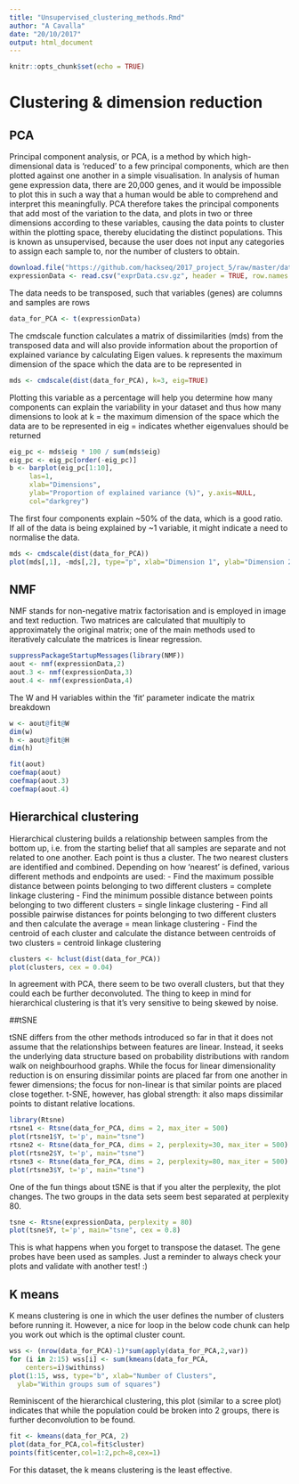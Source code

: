 ```yaml
---
title: "Unsupervised_clustering_methods.Rmd"
author: "A Cavalla"
date: "20/10/2017"
output: html_document
---
```


```r
knitr::opts_chunk$set(echo = TRUE)
```

# Clustering & dimension reduction
## PCA

Principal component analysis, or PCA, is a method by which high-dimensional data is 'reduced' to a few principal components, which are then plotted against one another in a simple visualisation. In analysis of human gene expression data, there are 20,000 genes, and it would be impossible to plot this in such a way that a human would be able to comprehend and interpret this meaningfully. PCA therefore takes the principal components that add most of the variation to the data, and plots in two or three dimensions according to these variables, causing the data points to cluster within the plotting space, thereby elucidating the distinct populations. This is known as unsupervised, because the user does not input any categories to assign each sample to, nor the number of clusters to obtain.

```r
download.file("https://github.com/hackseq/2017_project_5/raw/master/data/exprData.csv.gz", "exprData.csv.gz")
expressionData <- read.csv("exprData.csv.gz", header = TRUE, row.names = 1, fill = TRUE)
```

The data needs to be transposed, such that variables (genes) are columns and samples are rows

```r
data_for_PCA <- t(expressionData)
```

The cmdscale function calculates a matrix of dissimilarities (mds) from the transposed data and will also provide information about the proportion of explained variance by calculating Eigen values. k represents the maximum dimension of the space which the data are to be represented in

```r
mds <- cmdscale(dist(data_for_PCA), k=3, eig=TRUE)  
```

Plotting this variable as a percentage will help you determine how many components can explain the variability in your dataset and thus how many dimensions to look at
k = the maximum dimension of the space which the data are to be represented in
eig = indicates whether eigenvalues should be returned

```r
eig_pc <- mds$eig * 100 / sum(mds$eig)
eig_pc <- eig_pc[order(-eig_pc)]
b <- barplot(eig_pc[1:10],
     las=1,
     xlab="Dimensions", 
     ylab="Proportion of explained variance (%)", y.axis=NULL,
     col="darkgrey")
```

The first four components explain ~50% of the data, which is a good ratio. If all of the data is being explained by ~1 variable, it might indicate a need to normalise the data.

```r
mds <- cmdscale(dist(data_for_PCA))
plot(mds[,1], -mds[,2], type="p", xlab="Dimension 1", ylab="Dimension 2", main="", cex = 0.8)
```



## NMF

NMF stands for non-negative matrix factorisation and is employed in image and text reduction. Two matrices are calculated that muultiply to approximately the original matrix; one of the main methods used to iteratively calculate the matrices is linear regression.

```r
suppressPackageStartupMessages(library(NMF)) 
aout <- nmf(expressionData,2)
aout.3 <- nmf(expressionData,3)
aout.4 <- nmf(expressionData,4)
```

The W and H variables within the 'fit' parameter indicate the matrix breakdown

```r
w <- aout@fit@W
dim(w)
h <- aout@fit@H
dim(h)

fit(aout)
coefmap(aout)
coefmap(aout.3)
coefmap(aout.4)
```


## Hierarchical clustering

Hierarchical clustering builds a relationship between samples from the bottom up, i.e. from the starting belief that all samples are separate and not related to one another. Each point is thus a cluster. The two nearest clusters are identified and combined. Depending on how 'nearest' is defined, various different methods and endpoints are used:
- Find the maximum possible distance between points belonging to two different clusters = complete linkage clustering
- Find the minimum possible distance between points belonging to two different clusters = single linkage clustering
- Find all possible pairwise distances for points belonging to two different clusters and then calculate the average = mean linkage clustering
- Find the centroid of each cluster and calculate the distance between centroids of two clusters = centroid linkage clustering

```r
clusters <- hclust(dist(data_for_PCA))
plot(clusters, cex = 0.04)
```

In agreement with PCA, there seem to be two overall clusters, but that they could each be further deconvoluted. The thing to keep in mind for hierarchical clustering is that it's very sensitive to being skewed by noise.

##tSNE

tSNE differs from the other methods introduced so far in that it does not assume that the relationships between features are linear. Instead, it seeks the underlying data structure based on probability distributions with random walk on neighbourhood graphs. While the focus for linear dimensionality reduction is on ensuring dissimilar points are placed far from one another in fewer dimensions; the focus for non-linear is that similar points are placed close together. t-SNE, however, has global strength: it also maps dissimilar points to distant relative locations.

```r
library(Rtsne)
rtsne1 <- Rtsne(data_for_PCA, dims = 2, max_iter = 500)
plot(rtsne1$Y, t='p', main="tsne")
rtsne2 <- Rtsne(data_for_PCA, dims = 2, perplexity=30, max_iter = 500)
plot(rtsne2$Y, t='p', main="tsne")
rtsne3 <- Rtsne(data_for_PCA, dims = 2, perplexity=80, max_iter = 500)
plot(rtsne3$Y, t='p', main="tsne")
```


One of the fun things about tSNE is that if you alter the perplexity, the plot changes. The two groups in the data sets seem best separated at perplexity 80.

```r
tsne <- Rtsne(expressionData, perplexity = 80)
plot(tsne$Y, t='p', main="tsne", cex = 0.8)
```

This is what happens when you forget to transpose the dataset. The gene probes have been used as samples. Just a reminder to always check your plots and validate with another test! :)

## K means
K means clustering is one in which the user defines the number of clusters before running it. However, a nice for loop in the below code chunk can help you work out which is the optimal cluster count. 
```r
wss <- (nrow(data_for_PCA)-1)*sum(apply(data_for_PCA,2,var))
for (i in 2:15) wss[i] <- sum(kmeans(data_for_PCA, 
  	centers=i)$withinss)
plot(1:15, wss, type="b", xlab="Number of Clusters",
  ylab="Within groups sum of squares")

```

Reminiscent of the hierarchical clustering, this plot (similar to a scree plot) indicates that while the population could be broken into 2 groups, there is further deconvolution to be found. 

```r
fit <- kmeans(data_for_PCA, 2) 
plot(data_for_PCA,col=fit$cluster)
points(fit$center,col=1:2,pch=8,cex=1)
```


For this dataset, the k means clustering is the least effective.
